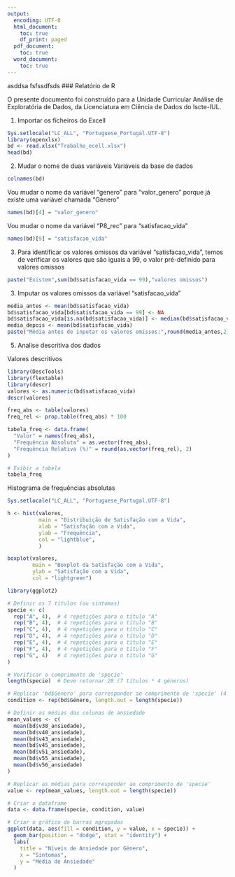 ```yaml
---
output:
  encoding: UTF-8
  html_document:
    toc: true
    df_print: paged
  pdf_document:
    toc: true
  word_document:
    toc: true
---
```

asddsa
fsfssdfsds
### Relatório de R

O presente documento foi construído para a Unidade Curricular Análise de Exploratória de Dados, da Licenciatura em Ciência de Dados do Iscte-IUL.

1.  Importar os ficheiros do Excell

```r
Sys.setlocale("LC_ALL", "Portuguese_Portugal.UTF-8")
library(openxlsx)
bd <- read.xlsx("Trabalho_ecell.xlsx")
head(bd)
```

2.  Mudar o nome de duas variáveis Variáveis da base de dados

```r
colnames(bd)
```

Vou mudar o nome da variável "genero" para "valor_genero" porque já existe uma variável chamada "Género"

```r
names(bd)[4] = "valor_genero"
```

Vou mudar o nome da variável "P8_rec" para "satisfacao_vida"

```r
names(bd)[9] = "satisfacao_vida"
```

3.  Para identificar os valores omissos da variável "satisfacao_vida", temos de verificar os valores que são iguais a 99, o valor pré-definido para valores omissos

```r
paste("Existem",sum(bd$satisfacao_vida == 99),"valores omissos")
```

3.  Imputar os valores omissos da variável "satisfacao_vida"

```r
media_antes <- mean(bd$satisfacao_vida)
bd$satisfacao_vida[bd$satisfacao_vida == 99] <- NA
bd$satisfacao_vida[is.na(bd$satisfacao_vida)] <- median(bd$satisfacao_vida, na.rm = TRUE)
media_depois <- mean(bd$satisfacao_vida)
paste("Média antes de inputar os valores omissos:",round(media_antes,2),"\n Média depois de inputar os valores omissos com mediana", round(media_depois,2))
```

5.  Analise descritiva dos dados

Valores descritivos

```r
library(DescTools)
library(flextable)
library(descr)
valores <- as.numeric(bd$satisfacao_vida)
descr(valores)

```

```r

freq_abs <- table(valores)
freq_rel <- prop.table(freq_abs) * 100

tabela_freq <- data.frame(
  "Valor" = names(freq_abs),
  "Frequência Absoluta" = as.vector(freq_abs),
  "Frequência Relativa (%)" = round(as.vector(freq_rel), 2)
)

# Exibir a tabela
tabela_freq
```

Histograma de frequências absolutas

```r
Sys.setlocale("LC_ALL", "Portuguese_Portugal.UTF-8")

h <- hist(valores,
          main = "Distribuição de Satisfação com a Vida", 
          xlab = "Satisfação com a Vida", 
          ylab = "Frequência", 
          col = "lightblue", 
          )

```

```r
boxplot(valores, 
        main = "Boxplot da Satisfação com a Vida", 
        ylab = "Satisfação com a Vida", 
        col = "lightgreen")
```

```r
library(ggplot2)

# Definir os 7 títulos (ou sintomas)
specie <- c(
  rep("A", 4),  # 4 repetições para o título "A"
  rep("B", 4),  # 4 repetições para o título "B"
  rep("C", 4),  # 4 repetições para o título "C"
  rep("D", 4),  # 4 repetições para o título "D"
  rep("E", 4),  # 4 repetições para o título "E"
  rep("F", 4),  # 4 repetições para o título "F"
  rep("G", 4)   # 4 repetições para o título "G"
)

# Verificar o comprimento de 'specie'
length(specie)  # Deve retornar 28 (7 títulos * 4 géneros)

# Replicar 'bd$Género' para corresponder ao comprimento de 'specie' (4 géneros por título)
condition <- rep(bd$Género, length.out = length(specie))

# Definir as médias das colunas de ansiedade
mean_values <- c(
  mean(bd$v38_ansiedade),
  mean(bd$v40_ansiedade),
  mean(bd$v43_ansiedade),
  mean(bd$v45_ansiedade),
  mean(bd$v51_ansiedade),
  mean(bd$v55_ansiedade),
  mean(bd$v56_ansiedade)
)

# Replicar as médias para corresponder ao comprimento de 'specie'
value <- rep(mean_values, length.out = length(specie))

# Criar o dataframe
data <- data.frame(specie, condition, value)

# Criar o gráfico de barras agrupadas
ggplot(data, aes(fill = condition, y = value, x = specie)) + 
  geom_bar(position = "dodge", stat = "identity") +
  labs(
    title = "Níveis de Ansiedade por Gênero",
    x = "Sintomas",
    y = "Média de Ansiedade"
  ) 

```
